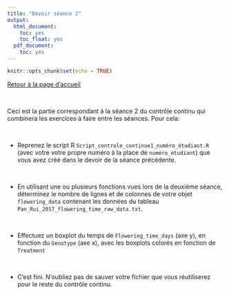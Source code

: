 ```yaml
---
title: "Devoir séance 2"
output:
  html_document:
    toc: yes
    toc_float: yes
  pdf_document:
    toc: yes
---
```


```r
knitr::opts_chunk$set(echo = TRUE)
```


[Retour à la page d'accueil](https://scortijo.github.io/2022_L3_R/)

<br>

Ceci est la partie correspondant à la séance 2 du contrôle continu qui combinera les exercices à faire entre les séances. Pour cela:


<br>


- Reprenez le script R `Script_controle_continue1_numéro_étudiant.R` (avec votre votre propre numéro à la place de `numéro_étudiant`) que vous avez créé dans le devoir de la séance précédente.


<br>

- En utilisant une ou plusieurs fonctions vues lors de la deuxième séance, déterminez le nombre de lignes et de colonnes de votre objet `flowering_data` contenant les données du tableau `Pan_Rui_2017_flowering_time_raw_data.txt`. 


<br>


- Effectuez un boxplot du temps de `Flowering_time_days` (axe y), en fonction du `Genotype` (axe x), avec les boxplots colorés en fonction de `Treatment`


<br>

- C'est fini. N'oubliez pas de sauver votre fichier que vous réutiliserez pour le reste du contrôle continu.

<br>








